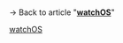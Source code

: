 {{LPR
|article = watchOS
|latest release version = 9.0 beta 2<ref>{{Cite news|url=https://www.macrumors.com/2022/06/22/apple-seeds-watchos-9-beta-2-to-developers/|title=Apple Seeds Second Beta of watchOS 9 to Developers|website=[[MacRumors]]|first=Juli|last=Clover|date=June 22, 2022|access-date=June 22, 2022}}</ref> (20R5307h)<ref>{{Cite web|url=https://developer.apple.com/news/releases/?id=06222022b|title=watchOS 9 beta 2 (20R5307h) - Releases - Apple Developer|website=Apple Developer|publisher=[[Apple Inc.]]|date=June 22, 2022|access-date=June 22, 2022}}</ref>
|latest release date = {{Start date and age|2022|6|22}}
}}<br />
{{LPR
|article = watchOS
|latest release version = 8.7 beta 4<ref>{{Cite news|url=https://www.macrumors.com/2022/06/28/apple-seeds-ios-15-6-beta-4-to-developers/|title=Apple Seeds Fourth Betas of iOS 15.6 and iPadOS 15.6 to Developers|website=[[MacRumors]]|first=Juli|last=Clover|date=June 28, 2022|access-date=June 28, 2022|quote=Apple has also seeded new developer betas of tvOS 15.6 and watchOS 8.7.}}</ref> (19U5056c)<ref>{{Cite web|url=https://developer.apple.com/news/releases/?id=06282022b|title=watchOS 8.7 beta 4 (19U5056c) - Releases - Apple Developer|website=Apple Developer|publisher=[[Apple Inc.]]|date=June 28, 2022|access-date=June 28, 2022}}</ref>
|latest release date = {{Start date and age|2022|6|28}}
}}
<noinclude>
→ Back to article "'''[[watchOS]]'''"
{{Template reference list}}
[[Category:Latest preview software release templates|watchOS]]
</noinclude>